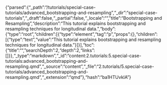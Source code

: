 {"parsed":{"_path":"/tutorials/special-case-tutorials/advanced_bootstrapping-and-resampling","_dir":"special-case-tutorials","_draft":false,"_partial":false,"_locale":"","title":"Bootstrapping and Resampling","description":"This tutorial explains bootstrapping and resampling techniques for longitudinal data.","body":{"type":"root","children":[{"type":"element","tag":"p","props":{},"children":[{"type":"text","value":"This tutorial explains bootstrapping and resampling techniques for longitudinal data."}]}],"toc":{"title":"","searchDepth":2,"depth":2,"links":[]}},"_type":"markdown","_id":"content:2.tutorials:5.special-case-tutorials:advanced_bootstrapping-and-resampling.qmd","_source":"content","_file":"2.tutorials/5.special-case-tutorials/advanced_bootstrapping-and-resampling.qmd","_extension":"qmd"},"hash":"ba1HTUvklA"}